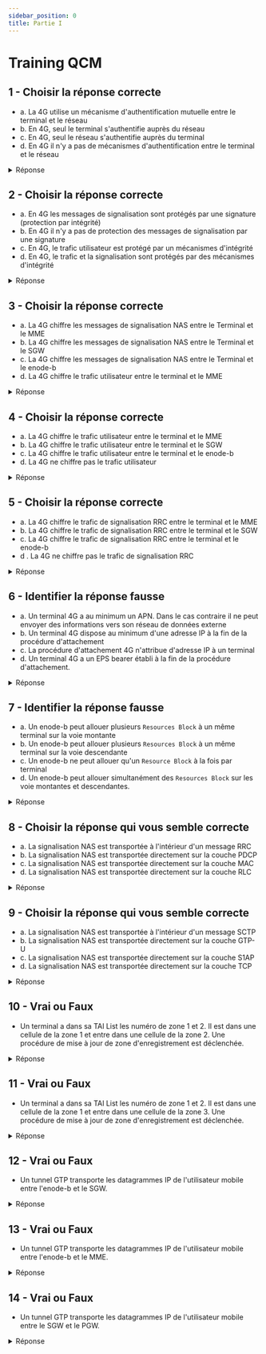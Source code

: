 ```yaml
---
sidebar_position: 0
title: Partie I
---
```


# Training QCM

## 1 - Choisir la réponse correcte

- a. La 4G utilise un mécanisme d'authentification mutuelle entre le terminal et le réseau
- b. En 4G, seul le terminal s'authentifie auprès du réseau
- c. En 4G, seul le réseau s'authentifie auprès du terminal
- d. En 4G il n'y a pas de mécanismes d'authentification entre le terminal et le réseau


<details>
<summary>Réponse</summary>

- a. La 4G utilise un mécanisme d'authentification mutuelle entre le terminal et le réseau

---

- le réseau envoie un `rand()`
- le réseau envoie le `rand()`
- avec le `rand()` le téléphone va générer une valeur `authentification number`
- le réseau envoie son `authentification number`
- si la valeur est la même, le mobile à identifié le réseau.

---

- avec le `rand()` le téléphone calcule le `RES`
- le réseau calcule le `RES`
- le téléphone envoie le `RES` au réseau
- si c'est le même c'est authentifié

</details>

## 2 - Choisir la réponse correcte

- a. En 4G les messages de signalisation sont protégés par une signature (protection par intégrité)
- b. En 4G il n'y a pas de protection des messages de signalisation par une signature
- c. En 4G, le trafic utilisateur est protégé par un mécanismes d'intégrité
- d. En 4G, le trafic et la signalisation sont protégés par des mécanismes d'intégrité

<details>
<summary>Réponse</summary>


- a. En 4G les messages de signalisation sont protégés par une signature (protection par intégrité)

---

Sur la radio, il y a deux MAC:

- un MAC au message NAS
- un MAC au message RRC


</details>

## 3 - Choisir la réponse correcte

- a. La 4G chiffre les messages de signalisation NAS entre le Terminal et le MME
- b. La 4G chiffre les messages de signalisation NAS entre le Terminal et le SGW
- c. La 4G chiffre les messages de signalisation NAS entre le Terminal et le enode-b
- d. La 4G chiffre le trafic utilisateur entre le terminal et le MME

<details>
<summary>Réponse</summary>

- a. La 4G chiffre les messages de signalisation NAS entre le Terminal et le MME


</details>

## 4 - Choisir la réponse correcte

- a. La 4G chiffre le trafic utilisateur entre le terminal et le MME
- b. La 4G chiffre le trafic utilisateur entre le terminal et le SGW
- c. La 4G chiffre le trafic utilisateur entre le terminal et le enode-b
- d. La 4G ne chiffre pas le trafic utilisateur

<details>
<summary>Réponse</summary>

- c. La 4G chiffre le trafic utilisateur entre le terminal et le enode-b


---

La norme 4G ne définit que du chiffrement entre le terminal et l' enode-b. Par contre des chiffrement existent (hors-norme)

</details>

## 5 - Choisir la réponse correcte

- a. La 4G chiffre le trafic de signalisation RRC entre le terminal et le MME
- b. La 4G chiffre le trafic de signalisation RRC entre le terminal et le SGW
- c. La 4G chiffre le trafic de signalisation RRC entre le terminal et le enode-b
- d . La 4G ne chiffre pas le trafic de signalisation RRC

<details>
<summary>Réponse</summary>

- c. La 4G chiffre le trafic de signalisation RRC entre le terminal et le enode-b

</details>

## 6 - Identifier la réponse fausse

- a. Un terminal 4G a au minimum un APN. Dans le cas contraire il ne peut envoyer des informations vers son réseau de données externe
- b. Un terminal 4G dispose au minimum d'une adresse IP à la fin de la procédure d'attachement
- c. La procédure d'attachement 4G n'attribue d'adresse IP à un terminal
- d. Un terminal 4G a un EPS bearer établi à la fin de la procédure d'attachement.

<details>
<summary>Réponse</summary>

La réponse **FAUSSE** est

- c. La procédure d'attachement 4G n'attribue d'adresse IP à un terminal

</details>

## 7 - Identifier la réponse fausse

- a. Un enode-b peut allouer plusieurs `Resources Block` à un même terminal sur la voie montante
- b. Un enode-b peut allouer plusieurs `Resources Block` à un même terminal sur la voie descendante
- c. Un enode-b ne peut allouer qu'un `Resource Block` à la fois par terminal
- d. Un enode-b peut allouer simultanément des `Resources Block` sur les voie montantes et descendantes.

<details>
<summary>Réponse</summary>

La réponse **FAUSSE** est

- c. Un enode-b ne peut allouer qu'un `Resource Block` à la fois par terminal

---

Un `Resource Block` correspond à 180 KHz (1 slot long) dans l'OFDMA

</details>

## 8 - Choisir la réponse qui vous semble correcte

- a. La signalisation NAS est transportée à l'intérieur d'un message RRC
- b. La signalisation NAS est transportée directement sur la couche PDCP
- c. La signalisation NAS est transportée directement sur la couche MAC
- d. La signalisation NAS est transportée directement sur la couche RLC

<details>
<summary>Réponse</summary>

- a. La signalisation NAS est transportée à l'intérieur d'un message RRC

</details>

## 9 - Choisir la réponse qui vous semble correcte

- a. La signalisation NAS est transportée à l'intérieur d'un message SCTP
- b. La signalisation NAS est transportée directement sur la couche GTP-U
- c. La signalisation NAS est transportée directement sur la couche S1AP
- d. La signalisation NAS est transportée directement sur la couche TCP

<details>
<summary>Réponse</summary>

- c. La signalisation NAS est transportée directement sur la couche S1AP

---

La pile de protocole est NAS dans S1AP dans SCTP

</details>

## 10 - Vrai ou Faux

- Un terminal a dans sa TAI List les numéro de zone 1 et 2. Il est dans une cellule de la zone 1 et entre dans une cellule de la zone 2. Une procédure de mise à jour de zone d'enregistrement est déclenchée.

<details>
<summary>Réponse</summary>

- b. Faux

</details>


## 11 - Vrai ou Faux

- Un terminal a dans sa TAI List les numéro de zone 1 et 2. Il est dans une cellule de la zone 1 et entre dans une cellule de la zone 3. Une procédure de mise à jour de zone d'enregistrement est déclenchée.

<details>
<summary>Réponse</summary>

- a. Vrai

---

La zone n'est pas dans la TAI list donc on déclenche un mise à jour

</details>


## 12 - Vrai ou Faux

- Un tunnel GTP transporte les datagrammes IP de l'utilisateur mobile entre l'enode-b et le SGW.

<details>
<summary>Réponse</summary>

- a. Vrai

</details>



## 13 - Vrai ou Faux

- Un tunnel GTP transporte les datagrammes IP de l'utilisateur mobile entre l'enode-b et le MME.

<details>
<summary>Réponse</summary>

- b . Faux

</details>



## 14 - Vrai ou Faux

- Un tunnel GTP transporte les datagrammes IP de l'utilisateur mobile entre le SGW et le PGW.

<details>
<summary>Réponse</summary>

- a. Vrai

</details>
